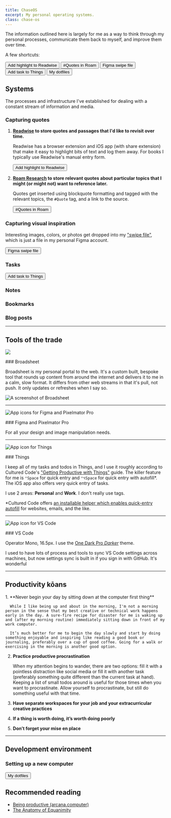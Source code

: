 ```yaml
---
title: ChaseOS
excerpt: My personal operating systems.
class: chase-os
---
```



The information outlined here is largely for me as a way to think through my personal processes, communicate them back to myself, and improve them over time.

A few shortcuts:

<x-shortcuts>
  <Button url="https://readwise.io/import_freeform">Add highlight to Readwise</Button>
  <Button url="https://roamresearch.com/#/app/chase/page/PWufw2Huu">#Quotes in Roam</Button>
  <Button url="https://www.figma.com/file/u6C1Ws8UvnFIBpA6XgCrWg/%F0%9F%97%83-Swipe-file?node-id=2%3A5">Figma swipe file</Button>
  <Button url="things:///add?show-quick-entry=true">Add task to Things</Button>
  <Button href="https://github.com/chasemccoy/dotfiles">My dotfiles</Button>
</x-shortcuts>

## Systems 

The processes and infrastructure I've established for dealing with a constant stream of information and media. 

### Capturing quotes

1. **[Readwise](https://readwise.io/dashboard) to store quotes and passages that I'd like to revisit over time.**

    Readwise has a browser extension and iOS app (with share extension) that make it easy to highlight bits of text and log them away. For books I typically use Readwise's manual entry form.

    <Button url="https://readwise.io/import_freeform">Add highlight to Readwise</Button>  

2. **[Roam Research](https://roamresearch.com/) to store relevant quotes about particular topics that I might (or might not) want to reference later.**

    Quotes get inserted using blockquote formatting and tagged with the relevant topics, the `#Quote` tag, and a link to the source.

    <Button url="https://roamresearch.com/#/app/chase/page/PWufw2Huu">#Quotes in Roam</Button>

### Capturing visual inspiration 

Interesting images, colors, or photos get dropped into my ["swipe file"](https://en.wikipedia.org/wiki/Swipe_file), which is just a file in my personal Figma account.

<Button url="https://www.figma.com/file/u6C1Ws8UvnFIBpA6XgCrWg/%F0%9F%97%83-Swipe-file?node-id=2%3A5">Figma swipe file</Button>

### Tasks

<Button url="things:///add?show-quick-entry=true">Add task to Things</Button>

### Notes

### Bookmarks 

### Blog posts

---

## Tools of the trade

<x-tools>

![](broadsheet.png)

<div className='prose'>
  ### Broadsheet

  Broadsheet is my personal portal to the web. It's a custom built, bespoke tool that rounds up content from around the internet and delivers it to me in a calm, slow format. It differs from other web streams in that it's pull, not push. It only updates or refreshes when I say so.

  ![A screenshot of Broadsheet](broadsheet-screenshot.png)
</div>

---

![App icons for Figma and Pixelmator Pro](figma-pixelmator.png)  

<div className='prose'>
  ### Figma and Pixelmator Pro

  For all your design and image manipulation needs.
</div>

---

![App icon for Things](things.png)  

<div className='prose'>
### Things

I keep all of my tasks and todos in Things, and I use it roughly according to Cultured Code's ["Getting Productive with Things"](https://culturedcode.com/things/guide) guide. The killer feature for me is `⌃Space` for quick entry and `⌃⌥Space` for quick entry with autofill*. The iOS app also offers very quick entry of tasks.

I use 2 areas: **Personal** and **Work**. I don't really use tags.

*Cultured Code offers [an installable helper which enables quick-entry autofill](https://culturedcode.com/things/mac/help/things-sandboxing-helper-things3) for websites, emails, and the like.
</div>

---

![App icon for VS Code](vs-code.png)  

<div className='prose'>
### VS Code

Operator Mono, 16.5px. I use the [One Dark Pro _Darker_](https://marketplace.visualstudio.com/items?itemName=JoelCrosby.one-dark-darker) theme.

I used to have lots of process and tools to sync VS Code settings across machines, but now settings sync is built in if you sign in with GitHub. It's wonderful
</div>

---

</x-tools>

## Productivity kōans

<div className='ol-fancy'>
  1. **Never begin your day by sitting down at the computer first thing**  

      While I like being up and about in the morning, I'm not a morning person in the sense that my best creative or technical work happens early in the day. A sure-fire recipe for disaster for me is waking up and (after my morning routine) immediately sitting down in front of my work computer.  
      
      It’s much better for me to begin the day slowly and start by doing something enjoyable and inspiring like reading a good book or journaling, preferably over a cup of good coffee. Going for a walk or exercising in the morning is another good option.
  2. **Practice productive procrastination**  

      When my attention begins to wander, there are two options: fill it with a pointless distraction like social media or fill it with another task (preferably something quite different than the current task at hand). Keeping a list of small todos around is useful for those times when you want to procrastinate. Allow yourself to procrastinate, but still do something useful with that time.
  3. **Have separate workspaces for your job and your extracurricular creative practices**
  4. **If a thing is worth doing, it’s worth doing poorly**
  5. **Don’t forget your mise en place**
</div>

--- 

## Development environment

### Setting up a new computer 

<Button href="https://github.com/chasemccoy/dotfiles">My dotfiles</Button>

## Recommended reading

- [Being productive (arcana.computer)](https://www.arcana.computer/industry/being-productive)
- [The Anatomy of Equanimity](https://anatomy.1651.org/)
